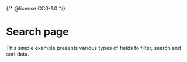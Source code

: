 {/* @license CC0-1.0 */}



<StatusBadge description="This page is a work in progress and may change in future releases" status="beta" />

<Meta of={DashboardStories} />

# Search page

This simple example presents various types of fields to filter, search and sort data.
